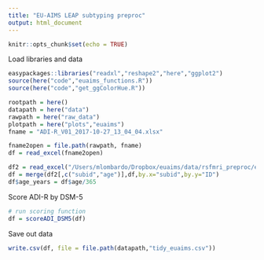 ```yaml
---
title: "EU-AIMS LEAP subtyping preproc"
output: html_document
---
```


```r
knitr::opts_chunk$set(echo = TRUE)
```

Load libraries and data

```r
easypackages::libraries("readxl","reshape2","here","ggplot2")
source(here("code","euaims_functions.R"))
source(here("code","get_ggColorHue.R"))

rootpath = here()
datapath = here("data")
rawpath = here("raw_data")
plotpath = here("plots","euaims")
fname = "ADI-R_V01_2017-10-27_13_04_04.xlsx"

fname2open = file.path(rawpath, fname)
df = read_excel(fname2open)

df2 = read_excel("/Users/mlombardo/Dropbox/euaims/data/rsfmri_preproc/euaims_preproc.xlsx")
df = merge(df2[,c("subid","age")],df,by.x="subid",by.y="ID")
df$age_years = df$age/365 
```

Score ADI-R by DSM-5

```r
# run scoring function
df = scoreADI_DSM5(df)
```

Save out data

```r
write.csv(df, file = file.path(datapath,"tidy_euaims.csv"))
```
